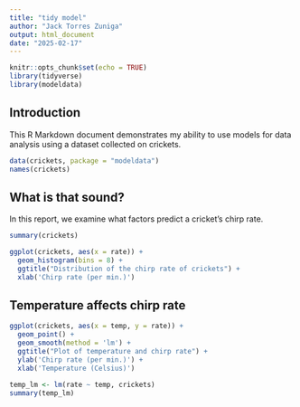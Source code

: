 ```yaml
---
title: "tidy model"
author: "Jack Torres Zuniga"
output: html_document
date: "2025-02-17"
---
```


```r
knitr::opts_chunk$set(echo = TRUE)
library(tidyverse)
library(modeldata)
```

## Introduction

This R Markdown document demonstrates my ability to use models for data analysis using a dataset collected on crickets.

```r
data(crickets, package = "modeldata")
names(crickets)
```

## What is that sound?

In this report, we examine what factors predict a cricket's chirp rate.

```r
summary(crickets)

ggplot(crickets, aes(x = rate)) +
  geom_histogram(bins = 8) + 
  ggtitle("Distribution of the chirp rate of crickets") +
  xlab('Chirp rate (per min.)')
```

## Temperature affects chirp rate

```r
ggplot(crickets, aes(x = temp, y = rate)) +
  geom_point() + 
  geom_smooth(method = 'lm') +
  ggtitle("Plot of temperature and chirp rate") +
  ylab('Chirp rate (per min.)') +
  xlab('Temperature (Celsius)')

temp_lm <- lm(rate ~ temp, crickets)
summary(temp_lm)
```